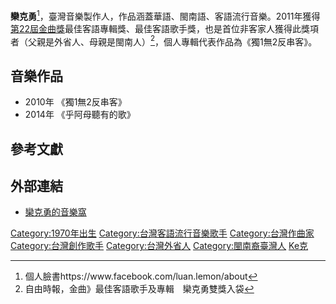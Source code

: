 '''欒克勇'''{{BD|1970年9月23日}}<ref>個人臉書https://www.facebook.com/luan.lemon/about</ref>，臺灣音樂製作人，作品涵蓋華語、閩南語、客語流行音樂。2011年獲得[[第22屆金曲獎|第22屆金曲獎]]最佳客語專輯獎、最佳客語歌手獎，也是首位非客家人獲得此獎項者（父親是外省人、母親是閩南人）<ref>自由時報，金曲》最佳客語歌手及專輯　欒克勇雙獎入袋</ref>，個人專輯代表作品為《獨1無2反串客》。

==音樂作品==
*2010年 《獨1無2反串客》
*2014年 《乎阿母聽有的歌》

==參考文獻==
{{reflist}}

==外部連結==
*[http://blog.yam.com/twinstudio/ 欒克勇的音樂窩] {{Wayback|url=http://blog.yam.com/twinstudio/ |date=20170117031844 }}
[[Category:1970年出生|Category:1970年出生]]
{{Golden-Melody-Hakka}}
{{Golden-Melody-Album-Hakka}}
{{DEFAULTSORT:Luan欒}}
[[Category:台灣客語流行音樂歌手|Category:台灣客語流行音樂歌手]]
[[Category:台灣作曲家|Category:台灣作曲家]]
[[Category:台灣創作歌手|Category:台灣創作歌手]]
[[Category:台灣外省人|Category:台灣外省人]]
[[Category:閩南裔臺灣人|Category:閩南裔臺灣人]]
[[Category:欒姓|Ke克]]
